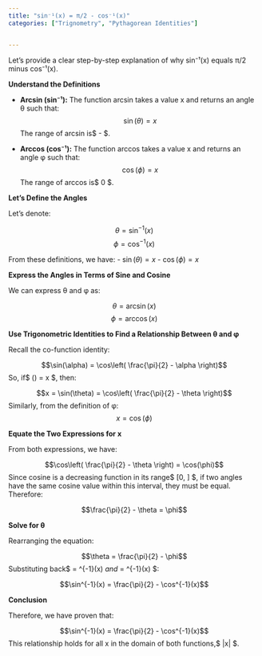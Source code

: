 ```yaml
---
title: "sin⁻¹(x) = π/2 - cos⁻¹(x)"
categories: ["Trignometry", "Pythagorean Identities"]


---
```




Let's provide a clear step-by-step explanation of why sin⁻¹(x) equals π/2 minus cos⁻¹(x).

**Understand the Definitions**

- **Arcsin (sin⁻¹):** The function arcsin takes a value x and returns an angle θ such that:
  $$\sin(\theta) = x$$The range of arcsin is$ -\frac{\pi}{2} \leq \theta \leq \frac{\pi}{2} $.

- **Arccos (cos⁻¹):** The function arccos takes a value x and returns an angle φ such that:
  $$\cos(\phi) = x$$The range of arccos is$ 0 \leq \phi \leq \pi $.

**Let’s Define the Angles**

Let’s denote:

$$\theta = \sin^{-1}(x)$$
$$\phi = \cos^{-1}(x)$$

From these definitions, we have:
- $\sin(\theta) = x$
- $\cos(\phi) = x$

**Express the Angles in Terms of Sine and Cosine**

We can express θ and φ as:

$$\theta = \arcsin(x)$$
$$\phi = \arccos(x)$$

**Use Trigonometric Identities to Find a Relationship Between θ and φ**

Recall the co-function identity:

$$\sin(\alpha) = \cos\left( \frac{\pi}{2} - \alpha \right)$$So, if$ \sin(\theta) = x $, then:

$$x = \sin(\theta) = \cos\left( \frac{\pi}{2} - \theta \right)$$Similarly, from the definition of φ:$$x = \cos(\phi)$$

**Equate the Two Expressions for x**

From both expressions, we have:

$$\cos\left( \frac{\pi}{2} - \theta \right) = \cos(\phi)$$Since cosine is a decreasing function in its range$ [0, \pi] $, if two angles have the same cosine value within this interval, they must be equal. Therefore:

$$\frac{\pi}{2} - \theta = \phi$$

**Solve for θ**

Rearranging the equation:

$$\theta = \frac{\pi}{2} - \phi$$Substituting back$ \theta = \sin^{-1}(x) $and$ \phi = \cos^{-1}(x) $:

$$\sin^{-1}(x) = \frac{\pi}{2} - \cos^{-1}(x)$$

**Conclusion**

Therefore, we have proven that:

$$\sin^{-1}(x) = \frac{\pi}{2} - \cos^{-1}(x)$$This relationship holds for all x in the domain of both functions,$ |x| \leq 1 $.
